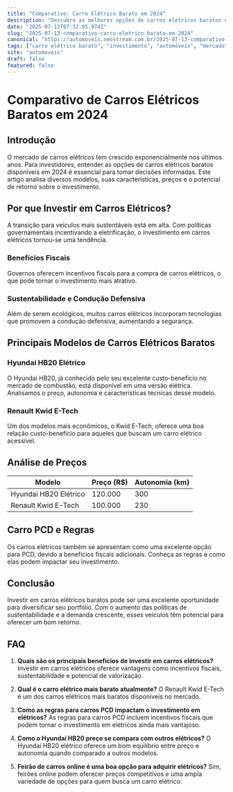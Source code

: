 ```yaml
---
title: "Comparativo: Carro Elétrico Barato em 2024"
description: "Descubra as melhores opções de carros elétricos baratos em 2024, analisando preços, características e benefícios para investidores no mercado automotivo."
date: "2025-07-13T07:32:05.974Z"
slug: "2025-07-13-comparativo-carro-eletrico-barato-em-2024"
canonical: "https://automoveis.neostream.com.br/2025-07-13-comparativo-carro-eletrico-barato-em-2024"
tags: ["carro elétrico barato", "investimento", "automóveis", "mercado", "sustentabilidade"]
site: "automoveis"
draft: false
featured: false
---
```


# Comparativo de Carros Elétricos Baratos em 2024

## Introdução
O mercado de carros elétricos tem crescido exponencialmente nos últimos anos. Para investidores, entender as opções de carros elétricos baratos disponíveis em 2024 é essencial para tomar decisões informadas. Este artigo analisa diversos modelos, suas características, preços e o potencial de retorno sobre o investimento.

## Por que Investir em Carros Elétricos?
A transição para veículos mais sustentáveis está em alta. Com políticas governamentais incentivando a eletrificação, o investimento em carros elétricos tornou-se uma tendência.

### Benefícios Fiscais
Governos oferecem incentivos fiscais para a compra de carros elétricos, o que pode tornar o investimento mais atrativo.

### Sustentabilidade e Condução Defensiva
Além de serem ecológicos, muitos carros elétricos incorporam tecnologias que promovem a condução defensiva, aumentando a segurança.

## Principais Modelos de Carros Elétricos Baratos

### Hyundai HB20 Elétrico
O Hyundai HB20, já conhecido pelo seu excelente custo-benefício no mercado de combustão, está disponível em uma versão elétrica. Analisamos o preço, autonomia e características técnicas desse modelo.

### Renault Kwid E-Tech
Um dos modelos mais econômicos, o Kwid E-Tech, oferece uma boa relação custo-benefício para aqueles que buscam um carro elétrico acessível.

## Análise de Preços

| Modelo               | Preço (R$) | Autonomia (km) |
|----------------------|------------|----------------|
| Hyundai HB20 Elétrico| 120.000    | 300            |
| Renault Kwid E-Tech  | 100.000    | 230            |

## Carro PCD e Regras
Os carros elétricos também se apresentam como uma excelente opção para PCD, devido a benefícios fiscais adicionais. Conheça as regras e como elas podem impactar seu investimento.

## Conclusão
Investir em carros elétricos baratos pode ser uma excelente oportunidade para diversificar seu portfólio. Com o aumento das políticas de sustentabilidade e a demanda crescente, esses veículos têm potencial para oferecer um bom retorno.

## FAQ

1. **Quais são os principais benefícios de investir em carros elétricos?**
   Investir em carros elétricos oferece vantagens como incentivos fiscais, sustentabilidade e potencial de valorização.

2. **Qual é o carro elétrico mais barato atualmente?**
   O Renault Kwid E-Tech é um dos carros elétricos mais baratos disponíveis no mercado.

3. **Como as regras para carros PCD impactam o investimento em elétricos?**
   As regras para carros PCD incluem incentivos fiscais que podem tornar o investimento em elétricos ainda mais vantajoso.

4. **Como o Hyundai HB20 preço se compara com outros elétricos?**
   O Hyundai HB20 elétrico oferece um bom equilíbrio entre preço e autonomia quando comparado a outros modelos.

5. **Feirão de carros online é uma boa opção para adquirir elétricos?**
   Sim, feirões online podem oferecer preços competitivos e uma ampla variedade de opções para quem busca um carro elétrico.